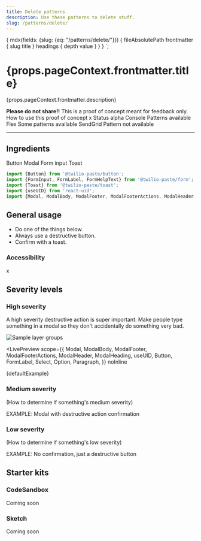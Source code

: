 ```yaml
---
title: Delete patterns
description: Use these patterns to delete stuff.
slug: /patterns/delete/
---
```



  {
    mdx(fields: {slug: {eq: "/patterns/delete/"}}) {
      fileAbsolutePath
      frontmatter {
        slug
        title
      }
      headings {
        depth
        value
      }
    }
  }
`;

<content>

<h1>{props.pageContext.frontmatter.title}</h1>

<Paragraph>{props.pageContext.frontmatter.description}</Paragraph>

<Box marginBottom="space80">
  <Stack orientation="vertical" spacing="space30">
  <Alert variant="warning">
    <Text as="span">
      <strong>Please do not share!!</strong> This is a proof of concept meant for feedback only.
    </Text>
  </Alert>
    <Callout variant="warning">
      <CalloutTitle>How to use this proof of concept</CalloutTitle>
      <CalloutText>
        x
      </CalloutText>
    </Callout>
  </Stack>
</Box>

<Box as="dl">
  <Box marginBottom="space30">
    <Text as="dt" display="inline-block" color="colorTextWeak" lineHeight="lineHeight30">
      <Box width="size10">
        Status
      </Box>
    </Text>
    <Text as="dd" display="inline-block">
      alpha
    </Text>
  </Box>
  <Box marginBottom="space30">
    <Text as="dt" display="inline-block" color="colorTextWeak">
      <Box width="size10">
        Console
      </Box>
    </Text>
    <Text as="dd" display="inline-block">
      <MediaObject>
        <MediaFigure spacing="space20">
          <SuccessIcon color="colorTextSuccess" decorative={true} />
        </MediaFigure>
        <MediaBody>
          <Text as="p">
            Patterns available
          </Text>
        </MediaBody>
      </MediaObject>
    </Text>
  </Box>
  <Box marginBottom="space30">
    <Text as="dt" display="inline-block" color="colorTextWeak">
      <Box width="size10">
        Flex
      </Box>
    </Text>
    <Text as="dd" display="inline-block">
      Some patterns available
    </Text>
  </Box>
  <Box marginBottom="space30">
    <Text as="dt" display="inline-block" color="colorTextWeak">
      <Box width="size10">
        SendGrid
      </Box>
    </Text>
    <Text as="dd" display="inline-block">
      <MediaObject>
        <MediaFigure spacing="space20">
          <ErrorIcon color="colorTextError" decorative={true} />
        </MediaFigure>
        <MediaBody>
          <Text as="p">
            Pattern not available
          </Text>
        </MediaBody>
      </MediaObject>
    </Text>
  </Box>
</Box>

</content>

---

<contentwrapper>

<PageAside data={props.data.mdx} />

<content>

## Ingredients

<Grid gutter="space30" marginBottom="space80">
  <Column>
    <Card>
      <Heading as="h3" variant="heading40">
        <Anchor href="../components/button">
          Button
        </Anchor>
      </Heading>
    </Card>
  </Column>
  <Column>
    <Card>
      <Heading as="h3" variant="heading40">
        <Anchor href="../components/modal">
          Modal
        </Anchor>
      </Heading>
    </Card>
  </Column>
  <Column>
    <Card>
      <Heading as="h3" variant="heading40">
        <Anchor href="../form-elements/input">
          Form input
        </Anchor>
      </Heading>
    </Card>
  </Column>
  <Column>
    <Card>
      <Heading as="h4">
        <Anchor href="../components/toast">
          Toast
        </Anchor>
      </Heading>
    </Card>
  </Column>
</Grid>

```jsx
import {Button} from '@twilio-paste/button';
import {FormInput, FormLabel, FormHelpText} from '@twilio-paste/form';
import {Toast} from '@twilio-paste/toast';
import {useUID} from 'react-uid';
import {Modal, ModalBody, ModalFooter, ModalFooterActions, ModalHeader, ModalHeading} from '@twilio-paste/modal';
```

## General usage

- Do one of the things below.
- Always use a destructive button.
- Confirm with a toast.

### Accessibility

x

## Severity levels

### High severity

A high severity destructive action is super important. Make people type something in a modal so they don't accidentally do something very bad.

![Sample layer groups](../../../assets/images/icon-guide/using-streamline-icons-3.png)

<LivePreview
  scope={{
    Modal,
    ModalBody,
    ModalFooter,
    ModalFooterActions,
    ModalHeader,
    ModalHeading,
    useUID,
    Button,
    FormLabel,
    Select,
    Option,
    Paragraph,
  }}
  noInline
>
  {defaultExample}
</LivePreview>

### Medium severity

(How to determine if something's medium severity)

EXAMPLE: Modal with destructive action confirmation

### Low severity

(How to determine if something's low severity)

EXAMPLE: No confirmation, just a destructive button

## Starter kits

### CodeSandbox

Coming soon

### Sketch

Coming soon

</content>

</contentwrapper>
